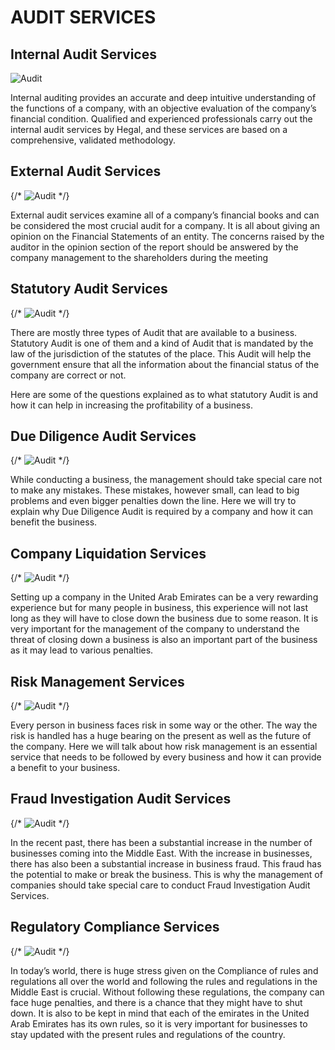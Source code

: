 
# AUDIT SERVICES
## Internal Audit Services

![Audit](/blog/audit/4.png)

Internal auditing provides an accurate and deep intuitive understanding of the functions of a company, with an objective evaluation of the company’s financial condition. Qualified and experienced professionals carry out the internal audit services by Hegal, and these services are based on a comprehensive, validated methodology.
## External Audit Services 

{/* ![Audit](/blog/audit/6.jpg) */}

External audit services examine all of a company’s financial books and can be considered the most crucial audit for a company. It is all about giving an opinion on the Financial Statements of an entity. The concerns raised by the auditor in the opinion section of the report should be answered by the company management to the shareholders during the meeting
## Statutory Audit Services 

{/* ![Audit](/blog/audit/5.jpg) */}

There are mostly three types of Audit that are available to a business. Statutory Audit is one of them and a kind of Audit that is mandated by the law of the jurisdiction of the statutes of the place. This Audit will help the government ensure that all the information about the financial status of the company are correct or not.

Here are some of the questions explained as to what statutory Audit is and how it can help in increasing the profitability of a business.

## Due Diligence Audit Services 

{/* ![Audit](/blog/audit/8.jpg) */}

While conducting a business, the management should take special care not to make any mistakes. These mistakes, however small, can lead to big problems and even bigger penalties down the line. Here we will try to explain why Due Diligence Audit is required by a company and how it can benefit the business.
## Company Liquidation Services 

{/* ![Audit](/blog/audit/7.png) */}

Setting up a company in the United Arab Emirates can be a very rewarding experience but for many people in business, this experience will not last long as they will have to close down the business due to some reason. It is very important for the management of the company to understand the threat of closing down a business is also an important part of the business as it may lead to various penalties.
## Risk Management Services 

{/* ![Audit](/blog/audit/2.jpg) */}

Every person in business faces risk in some way or the other. The way the risk is handled has a huge bearing on the present as well as the future of the company. Here we will talk about how risk management is an essential service that needs to be followed by every business and how it can provide a benefit to your business.
## Fraud Investigation Audit Services 

{/* ![Audit](/blog/audit/1.jpg) */}

In the recent past, there has been a substantial increase in the number of businesses coming into the Middle East. With the increase in businesses, there has also been a substantial increase in business fraud. This fraud has the potential to make or break the business. This is why the management of companies should take special care to conduct Fraud Investigation Audit Services.
## Regulatory Compliance Services 

{/* ![Audit](/blog/audit/3.jpg) */}

In today’s world, there is huge stress given on the Compliance of rules and regulations all over the world and following the rules and regulations in the Middle East is crucial. Without following these regulations, the company can face huge penalties, and there is a chance that they might have to shut down. It is also to be kept in mind that each of the emirates in the United Arab Emirates has its own rules, so it is very important for businesses to stay updated with the present rules and regulations of the country.


